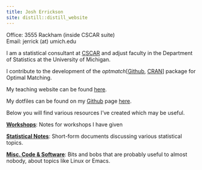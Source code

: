 ```yaml
---
title: Josh Errickson
site: distill::distill_website
---
```


Office: 3555 Rackham (inside CSCAR suite)\
Email: jerrick (at) umich.edu

I am a statistical consultant at [CSCAR](http://cscar.research.umich.edu/) and adjust faculty in the Department of Statistics at the University of Michigan.

I contribute to the development of the *optmatch*[[Github](https://github.com/markmfredrickson/optmatch), [CRAN](http://cran.r-project.org/web/packages/optmatch/index.html)] package for Optimal Matching.

My teaching website can be found [here](http://dept.stat.lsa.umich.edu/~jerrick/).

My dotfiles can be found on my [Github](https://github.com/josherrickson) page [here](https://github.com/josherrickson/dotfiles).

Below you will find various resources I've created which may be useful.

**[Workshops](workshops.html)**: Notes for workshops I have given

**[Statistical Notes](stats-notes.html)**: Short-form documents discussing various statistical topics.

**[Misc. Code & Software](code.html)**: Bits and bobs that are probably useful to almost nobody, about topics like Linux or Emacs.